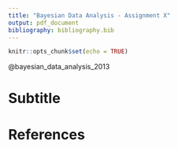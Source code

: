 ```yaml
---
title: "Bayesian Data Analysis - Assignment X"
output: pdf_document
bibliography: bibliography.bib
---
```


```r
knitr::opts_chunk$set(echo = TRUE)
```

@bayesian_data_analysis_2013

# Subtitle

# References
